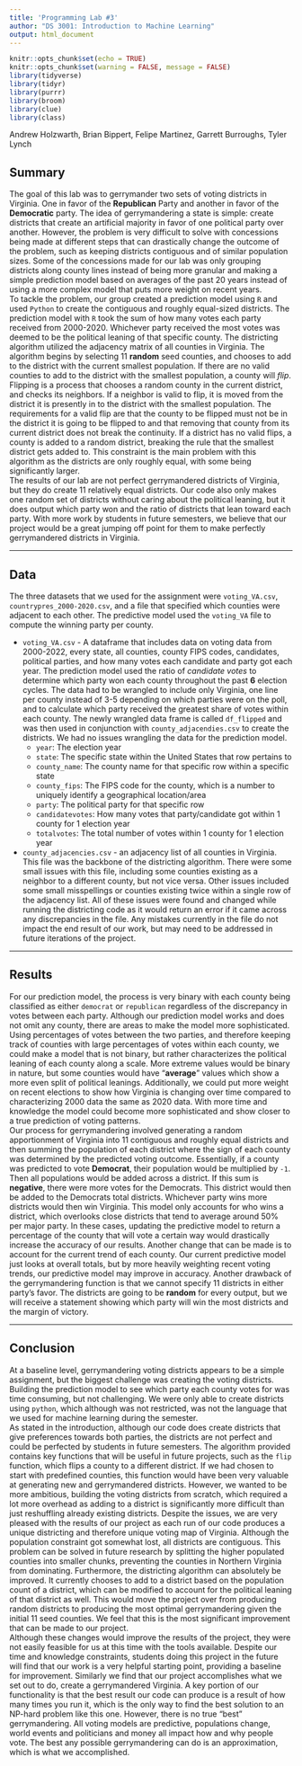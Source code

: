 ---
title: 'Programming Lab #3'
author: "DS 3001: Introduction to Machine Learning"
output: html_document
---

```{r setup, include=FALSE}
knitr::opts_chunk$set(echo = TRUE)
knitr::opts_chunk$set(warning = FALSE, message = FALSE) 
library(tidyverse)
library(tidyr)
library(purrr)
library(broom)
library(clue)
library(class)
```
Andrew Holzwarth, Brian Bippert, Felipe Martinez, Garrett Burroughs, Tyler Lynch  

## Summary
The goal of this lab was to gerrymander two sets of voting districts in Virginia. One in favor of the **Republican** Party and another in favor of the **Democratic** party. The idea of gerrymandering a state is simple: create districts that create an artificial majority in favor of one political party over another. However, the problem is very difficult to solve with concessions being made at different steps that can drastically change the outcome of the problem, such as keeping districts contiguous and of similar population sizes. Some of the concessions made for our lab was only grouping districts along county lines instead of being more granular and making a simple prediction model based on averages of the past 20 years instead of using a more complex model that puts more weight on recent years.  
	To tackle the problem, our group created a prediction model using `R` and used `Python` to create the contiguous and roughly equal-sized districts. The prediction model with `R` took the sum of how many votes each party received from 2000-2020. Whichever party received the most votes was deemed to be the political leaning of that specific county. The districting algorithm utilized the adjacency matrix of all counties in Virginia. The algorithm begins by selecting 11 **random** seed counties, and chooses to add to the district with the current smallest population. If there are no valid counties to add to the district with the smallest population, a county will *flip*. Flipping is a process that chooses a random county in the current district, and checks its neighbors. If a neighbor is valid to flip, it is moved from the district it is presently in to the district with the smallest population. The requirements for a valid flip are that the county to be flipped must not be in the district it is going to be flipped to and that removing that county from its current district does not break the continuity. If a district has no valid flips, a county is added to a random district, breaking the rule that the smallest district gets added to. This constraint is the main problem with this algorithm as the districts are only roughly equal, with some being significantly larger.  
	The results of our lab are not perfect gerrymandered districts of Virginia, but they do create 11 relatively equal districts. Our code also only makes one random set of districts without caring about the political leaning, but it does output which party won and the ratio of districts that lean toward each party. With more work by students in future semesters, we believe that our project would be a great jumping off point for them to make perfectly gerrymandered districts in Virginia.  

***

## Data
The three datasets that we used for the assignment were `voting_VA.csv`, `countrypres_2000-2020.csv`, and a file that specified which counties were adjacent to each other. The predictive model used the `voting_VA` file to compute the winning party per county. 

* `voting_VA.csv` - A dataframe that includes data on voting data from 2000-2022, every state, all counties, county FIPS codes, candidates, political parties, and how many votes each candidate and party got each year. The prediction model used the ratio of *candidate votes* to determine which party won each county throughout the past **6** election cycles. The data had to be wrangled to include only Virginia, one line per county instead of 3-5 depending on which parties were on the poll, and to calculate which party received the greatest share of votes within each county. The newly wrangled data frame is called `df_flipped` and was then used in conjunction with `county_adjacendies.csv` to create the districts. We had no issues wrangling the data for the prediction model.  
  + `year`: The election year
  + `state`: The specific state within the United States that row pertains to 
  + `county_name`: The county name for that specific row within a specific state
  + `county_fips`: The FIPS code for the county, which is a number to uniquely identify a geographical location/area
  + `party`: The political party for that specific row
  + `candidatevotes`: How many votes that party/candidate got within 1 county for 1 election year
  + `totalvotes`: The total number of votes within 1 county for 1 election year
* `county_adjacencies.csv` - an adjacency list of all counties in Virginia. This file was the backbone of the districting algorithm. There were some small issues with this file, including some counties existing as a neighbor to a different county, but not vice versa. Other issues included some small misspellings or counties existing twice within a single row of the adjacency list. All of these issues were found and changed while running the districting code as it would return an error if it came across any discrepancies in the file. Any mistakes currently in the file do not impact the end result of our work, but may need to be addressed in future iterations of the project.


***

## Results
  For our prediction model, the process is very binary with each county being classified as either `democrat` or `republican` regardless of the discrepancy in votes between each party. Although our prediction model works and does not omit any county, there are areas to make the model more sophisticated. Using percentages of votes between the two parties, and therefore keeping track of counties with large percentages of votes within each county, we could make a model that is not binary, but rather characterizes the political leaning of each county along a scale. More extreme values would be binary in nature, but some counties would have “**average**” values which show a more even split of political leanings. Additionally, we could put more weight on recent elections to show how Virginia is changing over time compared to characterizing 2000 data the same as 2020 data. With more time and knowledge the model could become more sophisticated and show closer to a true prediction of voting patterns.  
  Our process for gerrymandering involved generating a random apportionment of Virginia into 11 contiguous and roughly equal districts and then summing the population of each district where the sign of each county was determined by the predicted voting outcome. Essentially, if a county was predicted to vote **Democrat**, their population would be multiplied by `-1`. Then all populations would be added across a district. If this sum is **negative**, there were more votes for the Democrats. This district would then be added to the Democrats total districts. Whichever party wins more districts would then win Virginia. This model only accounts for who wins a district, which overlooks close districts that tend to average around 50% per major party. In these cases, updating the predictive model to return a percentage of the county that will vote a certain way would drastically increase the accuracy of our results. Another change that can be made is to account for the current trend of each county. Our current predictive model just looks at overall totals, but by more heavily weighting recent voting trends, our predictive model may improve in accuracy. Another drawback of the gerrymandering function is that we cannot specify 11 districts in either party’s favor. The districts are going to be **random** for every output, but we will receive a statement showing which party will win the most districts and the margin of victory.
 

***

## Conclusion
  At a baseline level, gerrymandering voting districts appears to be a simple assignment, but the biggest challenge was creating the voting districts. Building the prediction model to see which party each county votes for was time consuming, but not challenging. We were only able to create districts using `python`, which although was not restricted, was not the language that we used for machine learning during the semester.  
	As stated in the introduction, although our code does create districts that give preferences towards both parties, the districts are not perfect and could be perfected by students in future semesters. The algorithm provided contains key functions that will be useful in future projects, such as the `flip` function, which flips a county to a different district. If we had chosen to start with predefined counties, this function would have been very valuable at generating new and gerrymandered districts. However, we wanted to be more ambitious, building the voting districts from scratch, which required a lot more overhead as adding to a district is significantly more difficult than just reshuffling already existing districts. Despite the issues, we are very pleased with the results of our project as each run of our code produces a unique districting and therefore unique voting map of Virginia. Although the population constraint got somewhat lost, all districts are contiguous. This problem can be solved in future research by splitting the higher populated counties into smaller chunks, preventing the counties in Northern Virginia from dominating. Furthermore, the districting algorithm can absolutely be improved. It currently chooses to add to a district based on the population count of a district, which can be modified to account for the political leaning of that district as well. This would move the project over from producing random districts to producing the most optimal gerrymandering given the initial 11 seed counties. We feel that this is the most significant improvement that can be made to our project.  
Although these changes would improve the results of the project, they were not easily feasible for us at this time with the tools available. Despite our time and knowledge constraints, students doing this project in the future will find that our work is a very helpful starting point, providing a baseline for improvement. Similarly we find that our project accomplishes what we set out to do, create a gerrymandered Virginia. A key portion of our functionality is that the best result our code can produce is a result of how many times you run it, which is the only way to find the best solution to an NP-hard problem like this one. However, there is no true “best” gerrymandering. All voting models are predictive, populations change, world events and politicians and money all impact how and why people vote. The best any possible gerrymandering can do is an approximation, which is what we accomplished.  
